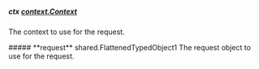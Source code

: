 
##### **ctx** [context.Context](https://pkg.go.dev/context#Context)
The context to use for the request.

<Collapsible>
    ##### **request** shared.FlattenedTypedObject1
    The request object to use for the request.
    <Collapsible.Break/>
    <FlattenedTypedObject1/>
</Collapsible>

